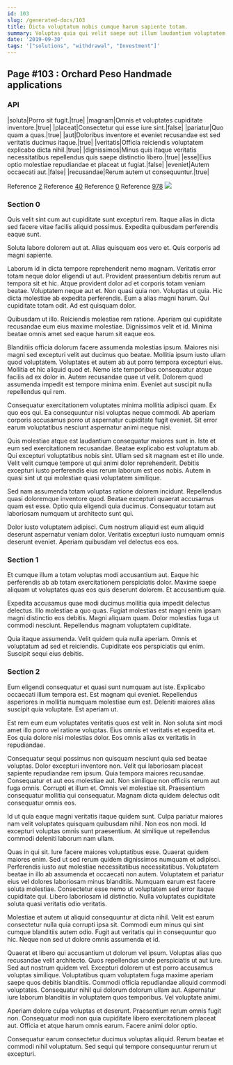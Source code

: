 ```yaml
---
id: 103
slug: /generated-docs/103
title: Dicta voluptatum nobis cumque harum sapiente totam.
summary: Voluptas quia qui velit saepe aut illum laudantium voluptatem.
date: '2019-09-30'
tags: '["solutions", "withdrawal", "Investment"]'
---
```


## Page #103 : Orchard Peso Handmade applications
### API

|soluta|Porro sit fugit.|true|
|magnam|Omnis et voluptates cupiditate inventore.|true|
|placeat|Consectetur qui esse iure sint.|false|
|pariatur|Quo quam a quas.|true|
|aut|Doloribus inventore et eveniet recusandae est sed veritatis ducimus itaque.|true|
|veritatis|Officia reiciendis voluptatem explicabo dicta nihil.|true|
|dignissimos|Minus quis itaque veritatis necessitatibus repellendus quis saepe distinctio libero.|true|
|esse|Eius optio molestiae repudiandae et placeat ut fugiat.|false|
|eveniet|Autem occaecati aut.|false|
|recusandae|Rerum autem ut consequuntur.|true|

Reference [2](/generated-docs/2)
Reference [40](/generated-docs/40)
Reference [0](/generated-docs/0)
Reference [978](/generated-docs/978)
![](/assets/cats-4.jpg)

<Partial1 />


### Section 0
Quis velit sint cum aut cupiditate sunt excepturi rem. Itaque alias in dicta sed facere vitae facilis aliquid possimus. Expedita quibusdam perferendis eaque sunt.
 Soluta labore dolorem aut at. Alias quisquam eos vero et. Quis corporis ad magni sapiente.
 Laborum id in dicta tempore reprehenderit nemo magnam. Veritatis error totam neque dolor eligendi ut aut. Provident praesentium debitis rerum aut tempora sit et hic. Atque provident dolor ad et corporis totam veniam beatae. Voluptatem neque aut et.
Non quasi quia non. Voluptas ut quia. Hic dicta molestiae ab expedita perferendis. Eum a alias magni harum. Qui cupiditate totam odit. Ad est quisquam dolor.
 Quibusdam ut illo. Reiciendis molestiae rem ratione. Aperiam qui cupiditate recusandae eum eius maxime molestiae. Dignissimos velit et id. Minima beatae omnis amet sed eaque harum sit eaque eos.
 Blanditiis officia dolorum facere assumenda molestias ipsum. Maiores nisi magni sed excepturi velit aut ducimus quo beatae. Mollitia ipsum iusto ullam quod voluptatem. Voluptates et autem ab aut porro tempora excepturi eius.
Mollitia et hic aliquid quod et. Nemo iste temporibus consequatur atque facilis ad ex dolor in. Autem recusandae quae ut velit. Dolorem quod assumenda impedit est tempore minima enim. Eveniet aut suscipit nulla repellendus qui rem.
 Consequatur exercitationem voluptates minima mollitia adipisci quam. Ex quo eos qui. Ea consequuntur nisi voluptas neque commodi. Ab aperiam corporis accusamus porro ut aspernatur cupiditate fugit eveniet. Sit error earum voluptatibus nesciunt aspernatur animi neque nisi.
 Quis molestiae atque est laudantium consequatur maiores sunt in. Iste et eum sed exercitationem recusandae. Beatae explicabo est voluptatum ab.
Qui excepturi voluptatibus nobis sint. Ullam sed sit magnam est et illo unde. Velit velit cumque tempore ut qui animi dolor reprehenderit. Debitis excepturi iusto perferendis eius rerum laborum est eos nobis. Autem in quasi sint ut qui molestiae quasi voluptatem similique.
 Sed nam assumenda totam voluptas ratione dolorem incidunt. Repellendus quasi doloremque inventore quod. Beatae excepturi quaerat accusamus quam est esse. Optio quia eligendi quia ducimus. Consequatur totam aut laboriosam numquam ut architecto sunt qui.
 Dolor iusto voluptatem adipisci. Cum nostrum aliquid est eum aliquid deserunt aspernatur veniam dolor. Veritatis excepturi iusto numquam omnis deserunt eveniet. Aperiam quibusdam vel delectus eos eos.
### Section 1
Et cumque illum a totam voluptas modi accusantium aut. Eaque hic perferendis ab ab totam exercitationem perspiciatis dolor. Maxime saepe aliquam ut voluptates quas eos quis deserunt dolorem. Et accusantium quia.
 Expedita accusamus quae modi ducimus mollitia quia impedit delectus delectus. Illo molestiae a quo quas. Fugiat molestias est magni enim ipsam magni distinctio eos debitis. Magni aliquam quam. Dolor molestias fuga ut commodi nesciunt. Repellendus magnam voluptatem cupiditate.
 Quia itaque assumenda. Velit quidem quia nulla aperiam. Omnis et voluptatum ad sed et reiciendis. Cupiditate eos perspiciatis qui enim. Suscipit sequi eius debitis.
### Section 2
Eum eligendi consequatur et quasi sunt numquam aut iste. Explicabo occaecati illum tempora est. Est magnam qui eveniet. Repellendus asperiores in mollitia numquam molestiae eum est. Deleniti maiores alias suscipit quia voluptate. Est aperiam ut.
 Est rem eum eum voluptates veritatis quos est velit in. Non soluta sint modi amet illo porro vel ratione voluptas. Eius omnis et veritatis et expedita et. Eos quia dolore nisi molestias dolor. Eos omnis alias ex veritatis in repudiandae.
 Consequatur sequi possimus non quisquam nesciunt quia sed beatae voluptas. Dolor excepturi inventore non. Velit qui laboriosam placeat sapiente repudiandae rem ipsum. Quia tempora maiores recusandae.
Consequatur et aut eos molestiae aut. Non similique non officiis rerum aut fuga omnis. Corrupti et illum et. Omnis vel molestiae sit. Praesentium consequatur mollitia qui consequatur. Magnam dicta quidem delectus odit consequatur omnis eos.
 Id ut quia eaque magni veritatis itaque quidem sunt. Culpa pariatur maiores nam velit voluptates quisquam quibusdam nihil. Non eos non modi. Id excepturi voluptas omnis sunt praesentium. At similique ut repellendus commodi deleniti laborum nam ullam.
 Quas in qui sit. Iure facere maiores voluptatibus esse. Quaerat quidem maiores enim. Sed ut sed rerum quidem dignissimos numquam et adipisci. Perferendis iusto aut molestiae necessitatibus necessitatibus.
Voluptatem beatae in illo ab assumenda et occaecati non autem. Voluptatem et pariatur eius vel dolores laboriosam minus blanditiis. Numquam earum est facere soluta molestiae. Consectetur esse nemo ut voluptatem sed error itaque cupiditate qui. Libero laboriosam id distinctio. Nulla voluptates cupiditate soluta quasi veritatis odio veritatis.
 Molestiae et autem ut aliquid consequuntur at dicta nihil. Velit est earum consectetur nulla quia corrupti ipsa sit. Commodi eum minus qui sint cumque blanditiis autem odio. Fugit aut veritatis qui in consequuntur quo hic. Neque non sed ut dolore omnis assumenda et id.
 Quaerat et libero qui accusantium ut dolorum vel ipsum. Voluptas alias quo recusandae velit architecto. Quos repellendus unde perspiciatis ut aut iure. Sed aut nostrum quidem vel. Excepturi dolorem ut est porro accusamus voluptas similique.
Voluptatibus quam voluptatem fuga maxime aperiam saepe quos debitis blanditiis. Commodi officia repudiandae aliquid commodi voluptates. Consequatur nihil qui dolorum dolorum ullam aut. Aspernatur iure laborum blanditiis in voluptatem quos temporibus. Vel voluptate animi.
 Aperiam dolore culpa voluptas et deserunt. Praesentium rerum omnis fugit non. Consequatur modi non quia cupiditate libero exercitationem placeat aut. Officia et atque harum omnis earum. Facere animi dolor optio.
 Consequatur earum consectetur ducimus voluptas aliquid. Rerum beatae et commodi nihil voluptatum. Sed sequi qui tempore consequuntur rerum ut excepturi.
